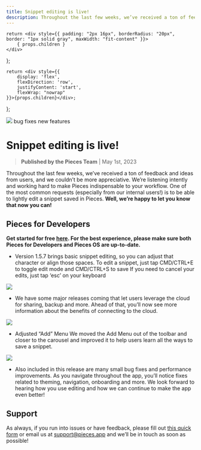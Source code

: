 ```yaml
---
title: Snippet editing is live!
description: Throughout the last few weeks, we’ve received a ton of feedback and ideas from users, and we couldn’t be more appreciative. We’re listening intently and working hard to make Pieces indispensable to your workflow.
---
```


    return <div style={{ padding: "2px 16px", borderRadius: "20px", border: "1px solid gray", maxWidth: "fit-content" }}>
        { props.children }
    </div>
};

    return <div style={{
        display: 'flex',
        flexDirection: 'row',
        justifyContent: 'start',
        flexWrap: "nowrap"
    }}>{props.children}</div>;
};

<link rel="canonical" href="https://code.pieces.app/updates/snippet-editing-is-live" />

![](https://uploads-ssl.webflow.com/6143afec68f555387049efb3/630d73d8140f09aa407fb708_ezgif_com-gif-maker26_978d2990eb4bc83967bd9dcb6f144c08_2000.png)
<GridFlexRow><Tag>bug fixes</Tag> <Tag>new features</Tag></GridFlexRow>

# Snippet editing is live!
> **Published by the Pieces Team** | May 1st, 2023

Throughout the last few weeks, we’ve received a ton of feedback and ideas from users, and we couldn’t be more appreciative. We’re listening intently and working hard to make Pieces indispensable to your workflow.
One of the most common requests (especially from our internal users!) is to be able to lightly edit a snippet saved in Pieces. <strong>Well, we’re happy to let you know that now you can!</strong>

## Pieces for Developers
**Get started for free <a href="http://code.pieces.app/install" target="_blank" rel="noopener noreferrer">here</a>. For the best experience, please make sure both Pieces for Developers and Pieces OS are up-to-date.**

- Version 1.5.7 brings basic snippet editing, so you can adjust that character or align those spaces. To edit a snippet, just tap CMD/CTRL+E to toggle edit mode and CMD/CTRL+S to save If you need to cancel your edits, just tap ‘esc’ on your keyboard

![](https://uploads-ssl.webflow.com/6143afec68f555387049efb3/630d73d9140f0939327fb86a_ezgif_com-gif-maker23_e50c13ceea4f40bb97217ac569ed0cab_800.png)

- We have some major releases coming that let users leverage the cloud for sharing, backup and more. Ahead of that, you’ll now see more information about the benefits of connecting to the cloud.

![](https://uploads-ssl.webflow.com/6143afec68f555387049efb3/630d73d9140f097e897fb87a_ezgif_com-gif-maker24_26b3dcd5881241c4baa35c297478bd25_800.png)

- Adjusted “Add” Menu We moved the Add Menu out of the toolbar and closer to the carousel and improved it to help users learn all the ways to save a snippet.

![](https://uploads-ssl.webflow.com/6143afec68f555387049efb3/630d73d9140f09d2b87fb89b_ezgif_com-gif-maker25_bce38ead710b982758382ef307b9719b_800.png)

- Also included in this release are many small bug fixes and performance improvements. As you navigate throughout the app, you’ll notice fixes related to theming, navigation, onboarding and more.
We look forward to hearing how you use editing and how we can continue to make the app even better!

## Support
As always, if you run into issues or have feedback, please fill out <a href="https://getpieces.typeform.com/to/mCjBSIjF" target="_blank" rel="noopener noreferrer">this quick form</a> or email us at <a href="mailto:support@pieces.app" target="_blank" rel="noopener noreferrer">support@pieces.app</a> and we’ll be in touch as soon as possible!